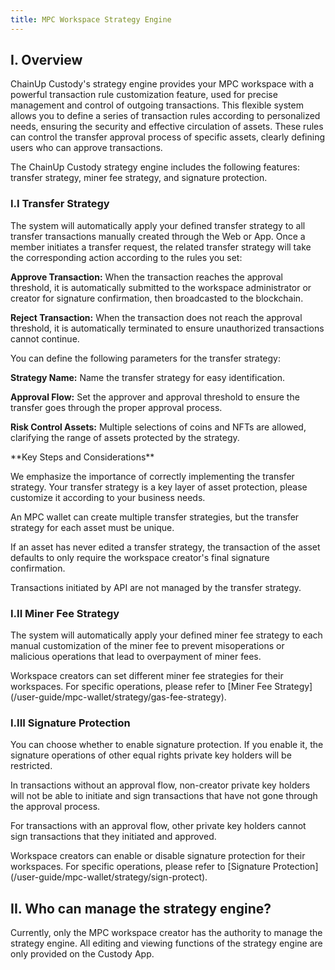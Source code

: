 ```yaml
---
title: MPC Workspace Strategy Engine
---
```


## I. Overview
ChainUp Custody's strategy engine provides your MPC workspace with a powerful transaction rule customization feature, used for precise management and control of outgoing transactions. This flexible system allows you to define a series of transaction rules according to personalized needs, ensuring the security and effective circulation of assets. These rules can control the transfer approval process of specific assets, clearly defining users who can approve transactions.

The ChainUp Custody strategy engine includes the following features: transfer strategy, miner fee strategy, and signature protection.

### I.I Transfer Strategy

The system will automatically apply your defined transfer strategy to all transfer transactions manually created through the Web or App. Once a member initiates a transfer request, the related transfer strategy will take the corresponding action according to the rules you set:

**Approve Transaction:** When the transaction reaches the approval threshold, it is automatically submitted to the workspace administrator or creator for signature confirmation, then broadcasted to the blockchain.

**Reject Transaction:** When the transaction does not reach the approval threshold, it is automatically terminated to ensure unauthorized transactions cannot continue.

You can define the following parameters for the transfer strategy:

**Strategy Name:** Name the transfer strategy for easy identification.

**Approval Flow:** Set the approver and approval threshold to ensure the transfer goes through the proper approval process.

**Risk Control Assets:** Multiple selections of coins and NFTs are allowed, clarifying the range of assets protected by the strategy.

<Warning>
**Key Steps and Considerations**

We emphasize the importance of correctly implementing the transfer strategy. Your transfer strategy is a key layer of asset protection, please customize it according to your business needs.

An MPC wallet can create multiple transfer strategies, but the transfer strategy for each asset must be unique.

If an asset has never edited a transfer strategy, the transaction of the asset defaults to only require the workspace creator's final signature confirmation.

Transactions initiated by API are not managed by the transfer strategy.
</Warning>

### I.II Miner Fee Strategy

The system will automatically apply your defined miner fee strategy to each manual customization of the miner fee to prevent misoperations or malicious operations that lead to overpayment of miner fees.

<Tip>
Workspace creators can set different miner fee strategies for their workspaces. For specific operations, please refer to [Miner Fee Strategy](/user-guide/mpc-wallet/strategy/gas-fee-strategy).
</Tip>

### I.III Signature Protection

You can choose whether to enable signature protection. If you enable it, the signature operations of other equal rights private key holders will be restricted.

In transactions without an approval flow, non-creator private key holders will not be able to initiate and sign transactions that have not gone through the approval process.

For transactions with an approval flow, other private key holders cannot sign transactions that they initiated and approved.

<Tip>
Workspace creators can enable or disable signature protection for their workspaces. For specific operations, please refer to [Signature Protection](/user-guide/mpc-wallet/strategy/sign-protect).
</Tip>

## II. Who can manage the strategy engine?

Currently, only the MPC workspace creator has the authority to manage the strategy engine. All editing and viewing functions of the strategy engine are only provided on the Custody App.


